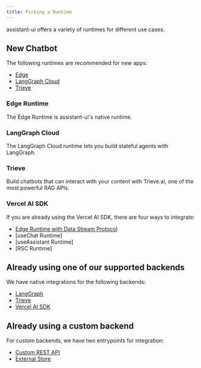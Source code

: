 ```yaml
---
title: Picking a Runtime
---
```


assistant-ui offers a variety of runtimes for different use cases.

## New Chatbot

The following runtimes are recommended for new apps:

- [Edge](/docs/runtimes/edge)
- [LangGraph Cloud](/docs/runtimes/langgraph)
- [Trieve](/docs/runtimes/trieve)

### Edge Runtime

The Edge Runtime is assistant-ui's native runtime.

### LangGraph Cloud

The LangGraph Cloud runtime lets you build stateful agents with LangGraph.

### Trieve

Build chatbots that can interact with your content with Trieve.ai, one of the most powerful RAG APIs.

### Vercel AI SDK

If you are already using the Vercel AI SDK, there are four ways to integrate:

- [Edge Runtime with Data Stream Protocol](/docs/runtimes/edge)
- [useChat Runtime]
- [useAssistant Runtime]
- [RSC Runtime]

## Already using one of our supported backends

We have native integrations for the following backends:

- [LangGraph](/docs/runtimes/langgraph)
- [Trieve](/docs/runtimes/trieve)
- [Vercel AI SDK](/docs/runtimes/vercel-ai-sdk)

## Already using a custom backend

For custom backends, we have two entrypoints for integration:

- [Custom REST API](/docs/runtimes/custom-rest)
- [External Store](/docs/runtimes/external-store)


